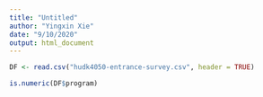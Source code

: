```yaml
---
title: "Untitled"
author: "Yingxin Xie"
date: "9/10/2020"
output: html_document
---
```


```r

DF <- read.csv("hudk4050-entrance-survey.csv", header = TRUE)

is.numeric(DF$program)

```